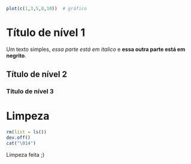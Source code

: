 ```r
plot(c(1,3,5,8,10))  # gráfico
```

# Título de nível 1

Um texto simples, _essa parte está em italico_ e **essa outra parte está em
negrito**.

## Título de nível 2

### Título de nível 3

# Limpeza

```r
rm(list = ls())
dev.off()
cat("\014")
```

Limpeza feita ;)

